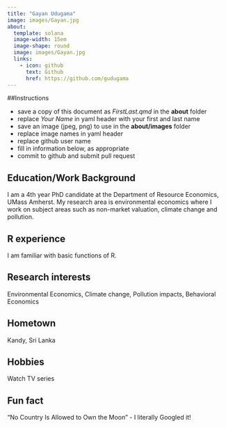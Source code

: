 ```yaml
---
title: "Gayan Udugama"
image: images/Gayan.jpg
about:
  template: solana
  image-width: 15em
  image-shape: round
  image: images/Gayan.jpg
  links:
    - icon: github
      text: Github
      href: https://github.com/gudugama
---
```


##Instructions

  - save a copy of this document as *FirstLast.qmd* in the **about** folder
  - replace *Your Name* in yaml header with your first and last name
  - save an image (jpeg, png) to use in the **about/images** folder
  - replace image names in yaml header
  - replace github user name
  - fill in information below, as appropriate
  - commit to github and submit pull request

## Education/Work Background
I am a 4th year PhD candidate at the Department of Resource Economics, UMass Amherst. My research area is environmental economics where I work on subject areas such as non-market valuation, climate change and pollution. 

## R experience
I am familiar with basic functions of R. 

## Research interests
Environmental Economics, Climate change, Pollution impacts, Behavioral Economics

## Hometown
Kandy, Sri Lanka

## Hobbies
Watch TV series

## Fun fact
"No Country Is Allowed to Own the Moon" - I literally Googled it!
